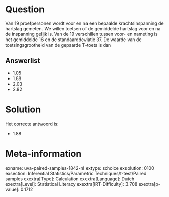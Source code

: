 Question
========

Van 19 proefpersonen wordt voor en na een bepaalde krachtsinspanning de
hartslag gemeten. We willen toetsen of de gemiddelde hartslag voor en na
de inspanning gelijk is. Van de 19 verschillen tussen voor- en nameting
is het gemiddelde 16 en de standaarddeviatie 37. De waarde van de
toetsingsgrootheid van de gepaarde T-toets is dan

Answerlist
----------

* 1.05
* 1.88
* 2.03
* 2.82

Solution
========

Het correcte antwoord is: 

* 1.88

Meta-information
================
exname: uva-paired-samples-1842-nl
extype: schoice
exsolution: 0100
exsection: Inferential Statistics/Parametric Techniques/t-test/Paired samples
exextra[Type]: Calculation
exextra[Language]: Dutch
exextra[Level]: Statistical Literacy
exextra[IRT-Difficulty]: 3.708
exextra[p-value]: 0.1712
